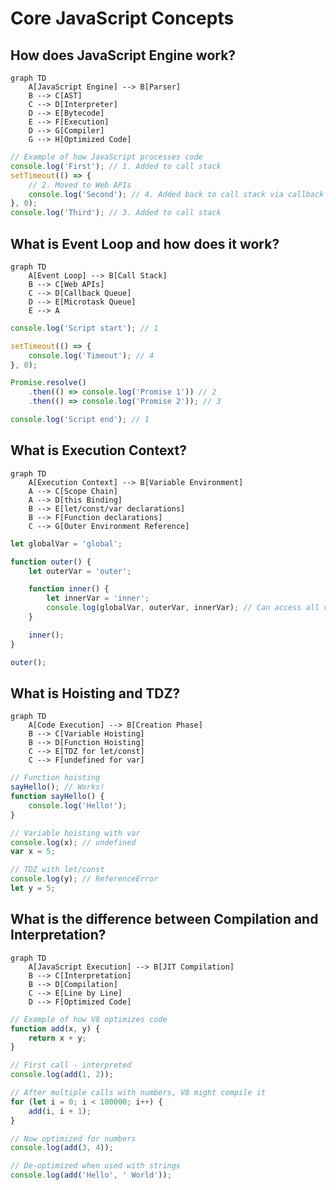 # Core JavaScript Concepts

## How does JavaScript Engine work?

```mermaid
graph TD
    A[JavaScript Engine] --> B[Parser]
    B --> C[AST]
    C --> D[Interpreter]
    D --> E[Bytecode]
    E --> F[Execution]
    D --> G[Compiler]
    G --> H[Optimized Code]
```

```javascript
// Example of how JavaScript processes code
console.log('First'); // 1. Added to call stack
setTimeout(() => {
    // 2. Moved to Web APIs
    console.log('Second'); // 4. Added back to call stack via callback queue
}, 0);
console.log('Third'); // 3. Added to call stack
```

## What is Event Loop and how does it work?

```mermaid
graph TD
    A[Event Loop] --> B[Call Stack]
    B --> C[Web APIs]
    C --> D[Callback Queue]
    D --> E[Microtask Queue]
    E --> A
```

```javascript
console.log('Script start'); // 1

setTimeout(() => {
    console.log('Timeout'); // 4
}, 0);

Promise.resolve()
    .then(() => console.log('Promise 1')) // 2
    .then(() => console.log('Promise 2')); // 3

console.log('Script end'); // 1
```

## What is Execution Context?

```mermaid
graph TD
    A[Execution Context] --> B[Variable Environment]
    A --> C[Scope Chain]
    A --> D[this Binding]
    B --> E[let/const/var declarations]
    B --> F[Function declarations]
    C --> G[Outer Environment Reference]
```

```javascript
let globalVar = 'global';

function outer() {
    let outerVar = 'outer';

    function inner() {
        let innerVar = 'inner';
        console.log(globalVar, outerVar, innerVar); // Can access all variables
    }

    inner();
}

outer();
```

## What is Hoisting and TDZ?

```mermaid
graph TD
    A[Code Execution] --> B[Creation Phase]
    B --> C[Variable Hoisting]
    B --> D[Function Hoisting]
    C --> E[TDZ for let/const]
    C --> F[undefined for var]
```

```javascript
// Function hoisting
sayHello(); // Works!
function sayHello() {
    console.log('Hello!');
}

// Variable hoisting with var
console.log(x); // undefined
var x = 5;

// TDZ with let/const
console.log(y); // ReferenceError
let y = 5;
```

## What is the difference between Compilation and Interpretation?

```mermaid
graph TD
    A[JavaScript Execution] --> B[JIT Compilation]
    B --> C[Interpretation]
    B --> D[Compilation]
    C --> E[Line by Line]
    D --> F[Optimized Code]
```

```javascript
// Example of how V8 optimizes code
function add(x, y) {
    return x + y;
}

// First call - interpreted
console.log(add(1, 2));

// After multiple calls with numbers, V8 might compile it
for (let i = 0; i < 100000; i++) {
    add(i, i + 1);
}

// Now optimized for numbers
console.log(add(3, 4));

// De-optimized when used with strings
console.log(add('Hello', ' World'));
```
